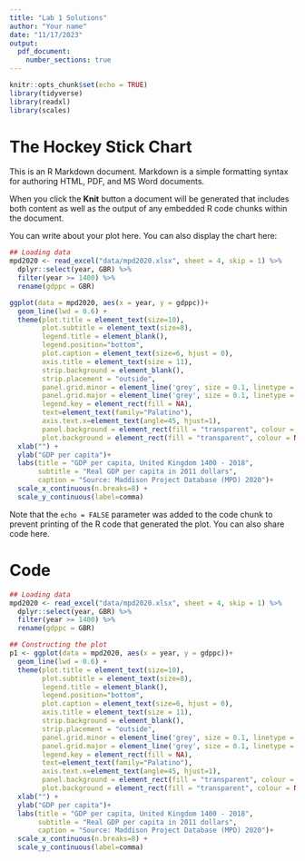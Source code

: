 ```yaml
---
title: "Lab 1 Solutions"
author: "Your name"
date: "11/17/2023"
output:
  pdf_document:
    number_sections: true
---
```


```r
knitr::opts_chunk$set(echo = TRUE)
library(tidyverse)
library(readxl)
library(scales)

```

# The Hockey Stick Chart

This is an R Markdown document. Markdown is a simple formatting syntax for authoring HTML, PDF, and MS Word documents. 

When you click the **Knit** button a document will be generated that includes both content as well as the output of any embedded R code chunks within the document. 

You can write about your plot here. You can also display the chart here:\bigskip

```r
## Loading data 
mpd2020 <- read_excel("data/mpd2020.xlsx", sheet = 4, skip = 1) %>% 
  dplyr::select(year, GBR) %>% 
  filter(year >= 1400) %>% 
  rename(gdppc = GBR)

ggplot(data = mpd2020, aes(x = year, y = gdppc))+
  geom_line(lwd = 0.6) +
  theme(plot.title = element_text(size=10),
        plot.subtitle = element_text(size=8),
        legend.title = element_blank(),
        legend.position="bottom",
        plot.caption = element_text(size=6, hjust = 0),
        axis.title = element_text(size = 11),
        strip.background = element_blank(),
        strip.placement = "outside",
        panel.grid.minor = element_line('grey', size = 0.1, linetype = 'dashed'),
        panel.grid.major = element_line('grey', size = 0.1, linetype = 'dashed'),
        legend.key = element_rect(fill = NA),
        text=element_text(family="Palatino"),
        axis.text.x=element_text(angle=45, hjust=1),
        panel.background = element_rect(fill = "transparent", colour = NA),
        plot.background = element_rect(fill = "transparent", colour = NA))+
  xlab("") +
  ylab("GDP per capita")+
  labs(title = "GDP per capita, United Kingdom 1400 - 2018",
       subtitle = "Real GDP per capita in 2011 dollars",
       caption = "Source: Maddison Project Database (MPD) 2020")+
  scale_x_continuous(n.breaks=8) +
  scale_y_continuous(label=comma)
```
\bigskip

Note that the `echo = FALSE` parameter was added to the code chunk to prevent printing of the R code that generated the plot. You can also share code here.

\clearpage
# Code

```r
## Loading data 
mpd2020 <- read_excel("data/mpd2020.xlsx", sheet = 4, skip = 1) %>% 
  dplyr::select(year, GBR) %>% 
  filter(year >= 1400) %>% 
  rename(gdppc = GBR)

## Constructing the plot
p1 <- ggplot(data = mpd2020, aes(x = year, y = gdppc))+
  geom_line(lwd = 0.6) +
  theme(plot.title = element_text(size=10),
        plot.subtitle = element_text(size=8),
        legend.title = element_blank(),
        legend.position="bottom",
        plot.caption = element_text(size=6, hjust = 0),
        axis.title = element_text(size = 11),
        strip.background = element_blank(),
        strip.placement = "outside",
        panel.grid.minor = element_line('grey', size = 0.1, linetype = 'dashed'),
        panel.grid.major = element_line('grey', size = 0.1, linetype = 'dashed'),
        legend.key = element_rect(fill = NA),
        text=element_text(family="Palatino"),
        axis.text.x=element_text(angle=45, hjust=1),
        panel.background = element_rect(fill = "transparent", colour = NA),
        plot.background = element_rect(fill = "transparent", colour = NA))+
  xlab("") +
  ylab("GDP per capita")+
  labs(title = "GDP per capita, United Kingdom 1400 - 2018",
       subtitle = "Real GDP per capita in 2011 dollars",
       caption = "Source: Maddison Project Database (MPD) 2020")+
  scale_x_continuous(n.breaks=8) +
  scale_y_continuous(label=comma)
```
